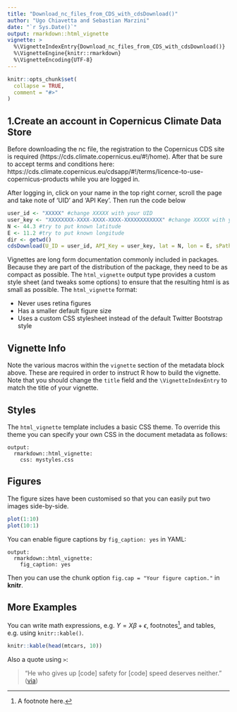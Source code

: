 ```yaml
---
title: "Download_nc_files_from_CDS_with_cdsDownload()"
author: "Ugo Chiavetta and Sebastian Marzini"
date: "`r Sys.Date()`"
output: rmarkdown::html_vignette
vignette: >
  %\VignetteIndexEntry{Download_nc_files_from_CDS_with_cdsDownload()}
  %\VignetteEngine{knitr::rmarkdown}
  %\VignetteEncoding{UTF-8}
---
```


```r
knitr::opts_chunk$set(
  collapse = TRUE,
  comment = "#>"
)
```


## 1.Create an account in Copernicus Climate Data Store 

Before downloading the nc file, the registration to the Copernicus CDS site is required (https://cds.climate.copernicus.eu/#!/home). After that be sure to accept  terms and conditions here: https://cds.climate.copernicus.eu/cdsapp/#!/terms/licence-to-use-copernicus-products while you are logged in.

After logging in, click on your name in the top right corner, scroll the page and take note of 
'UID' and 'API Key'. Then run the code below

```r
user_id <- "XXXXX" #change XXXXX with your UID 
user_key <- "XXXXXXXX-XXXX-XXXX-XXXX-XXXXXXXXXXXX" #change XXXXX with your API Key 
N <- 44.3 #try to put known latitude
E <- 11.2 #try to put known longitude
dir <- getwd()
cdsDownload(U_ID = user_id, API_Key = user_key, lat = N, lon = E, sPath = dir, site_id = "")

```


Vignettes are long form documentation commonly included in packages. Because they are part of the distribution of the package, they need to be as compact as possible. The `html_vignette` output type provides a custom style sheet (and tweaks some options) to ensure that the resulting html is as small as possible. The `html_vignette` format:

- Never uses retina figures
- Has a smaller default figure size
- Uses a custom CSS stylesheet instead of the default Twitter Bootstrap style

## Vignette Info

Note the various macros within the `vignette` section of the metadata block above. These are required in order to instruct R how to build the vignette. Note that you should change the `title` field and the `\VignetteIndexEntry` to match the title of your vignette.

## Styles

The `html_vignette` template includes a basic CSS theme. To override this theme you can specify your own CSS in the document metadata as follows:

    output: 
      rmarkdown::html_vignette:
        css: mystyles.css

## Figures

The figure sizes have been customised so that you can easily put two images side-by-side. 

```r
plot(1:10)
plot(10:1)
```

You can enable figure captions by `fig_caption: yes` in YAML:

    output:
      rmarkdown::html_vignette:
        fig_caption: yes

Then you can use the chunk option `fig.cap = "Your figure caption."` in **knitr**.

## More Examples

You can write math expressions, e.g. $Y = X\beta + \epsilon$, footnotes^[A footnote here.], and tables, e.g. using `knitr::kable()`.

```r
knitr::kable(head(mtcars, 10))
```

Also a quote using `>`:

> "He who gives up [code] safety for [code] speed deserves neither."
([via](https://twitter.com/hadleywickham/status/504368538874703872))
